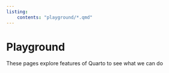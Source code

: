 ```yaml
---
listing:
    contents: "playground/*.qmd"
---
```


# Playground 

These pages explore features of Quarto to see what we can do 